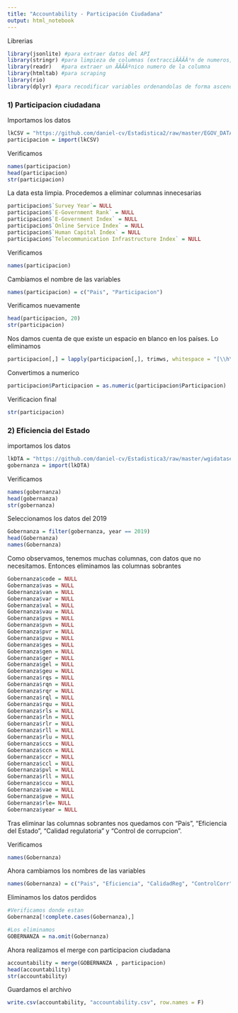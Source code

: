 ---
title: "Accountability - Participación Ciudadana"
output: html_notebook
---

Librerias

```{r}
library(jsonlite) #para extraer datos del API
library(stringr) #para limpieza de columnas (extracciÃÂÃÂ³n de numeros, particiones)
library(readr)   #para extraer un ÃÂÃÂºnico numero de la columna
library(htmltab) #para scraping
library(rio)
library(dplyr) #para recodificar variables ordenandolas de forma ascendente
```

### 1) Participacion ciudadana

Importamos los datos

```{r}
lkCSV = "https://github.com/daniel-cv/Estadistica2/raw/master/EGOV_DATA_2020.csv"
participacion = import(lkCSV)
```

Verificamos

```{r}
names(participacion)
head(participacion)
str(participacion)
```

La data esta limpia.
Procedemos a eliminar columnas innecesarias

```{r}
participacion$`Survey Year`= NULL
participacion$`E-Government Rank` = NULL
participacion$`E-Government Index` = NULL
participacion$`Online Service Index` = NULL
participacion$`Human Capital Index` = NULL
participacion$`Telecommunication Infrastructure Index` = NULL
```

Verificamos

```{r}
names(participacion)
```

Cambiamos el nombre de las variables

```{r}
names(participacion) = c("Pais", "Participacion")
```

Verificamos nuevamente

```{r}
head(participacion, 20)
str(participacion)
```

Nos damos cuenta de que existe un espacio en blanco en los países. Lo eliminamos

```{r}
participacion[,] = lapply(participacion[,], trimws, whitespace = "[\\h\\v]")
```
 
Convertimos a numerico

```{r}
participacion$Participacion = as.numeric(participacion$Participacion)
```


Verificacion final

```{r}
str(participacion)
```



### 2) Eficiencia del Estado

importamos los datos

```{r}
lkDTA = "https://github.com/daniel-cv/Estadistica3/raw/master/wgidataset.dta"
gobernanza = import(lkDTA)
```

Verificamos

```{r}
names(gobernanza)
head(gobernanza)
str(gobernanza)
```

Seleccionamos los datos del 2019

```{r}
Gobernanza = filter(gobernanza, year == 2019)
head(Gobernanza)
names(Gobernanza)
```

Como observamos, tenemos muchas columnas, con datos que no necesitamos. Entonces eliminamos las columnas sobrantes

```{r}
Gobernanza$code = NULL
Gobernanza$vas = NULL
Gobernanza$van = NULL
Gobernanza$var = NULL
Gobernanza$val = NULL
Gobernanza$vau = NULL
Gobernanza$pvs = NULL
Gobernanza$pvn = NULL
Gobernanza$pvr = NULL
Gobernanza$pvu = NULL
Gobernanza$ges = NULL
Gobernanza$gen = NULL
Gobernanza$ger = NULL
Gobernanza$gel = NULL
Gobernanza$geu = NULL
Gobernanza$rqs = NULL
Gobernanza$rqn = NULL
Gobernanza$rqr = NULL
Gobernanza$rql = NULL
Gobernanza$rqu = NULL
Gobernanza$rls = NULL
Gobernanza$rln = NULL
Gobernanza$rlr = NULL
Gobernanza$rll = NULL
Gobernanza$rlu = NULL
Gobernanza$ccs = NULL
Gobernanza$ccn = NULL
Gobernanza$ccr = NULL
Gobernanza$ccl = NULL
Gobernanza$pvl = NULL
Gobernanza$rll = NULL
Gobernanza$ccu = NULL
Gobernanza$vae = NULL
Gobernanza$pve = NULL
Gobernanza$rle= NULL
Gobernanza$year = NULL
```

Tras eliminar las columnas sobrantes nos quedamos con "Pais", "Eficiencia del Estado", "Calidad regulatoria" y "Control de corrupcion".

Verificamos

```{r}
names(Gobernanza)
```

Ahora cambiamos los nombres de las variables


```{r}
names(Gobernanza) = c("Pais", "Eficiencia", "CalidadReg", "ControlCorr")
```

Eliminamos los datos perdidos

```{r}
#Verificamos donde estan
Gobernanza[!complete.cases(Gobernanza),]

#Los eliminamos
GOBERNANZA = na.omit(Gobernanza)
```

Ahora realizamos el merge con participacion ciudadana

```{r}
accountability = merge(GOBERNANZA , participacion)
head(accountability)
str(accountability)
```

Guardamos el archivo

```{r}
write.csv(accountability, "accountability.csv", row.names = F)
```

